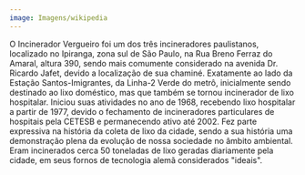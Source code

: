 ```yaml
---
image: Imagens/wikipedia
---
```

O Incinerador Vergueiro foi um dos três incineradores paulistanos, localizado no Ipiranga, zona sul de São Paulo, na Rua Breno Ferraz do Amaral, altura 390, sendo mais comumente considerado na avenida Dr. Ricardo Jafet, devido a localização de sua chaminé. Exatamente ao lado da Estação Santos-Imigrantes, da Linha-2 Verde do metrô, inicialmente sendo destinado ao lixo doméstico, mas que também se tornou incinerador de lixo hospitalar. Iniciou suas atividades no ano de 1968, recebendo lixo hospitalar a partir de 1977, devido o fechamento de incineradores particulares de hospitais pela CETESB e permanecendo ativo até 2002. Fez parte expressiva na história da coleta de lixo da cidade, sendo a sua história uma demonstração plena da evolução de nossa sociedade no âmbito ambiental. Eram incinerados cerca 50 toneladas de lixo geradas diariamente pela cidade, em seus fornos de tecnologia alemã considerados "ideais".